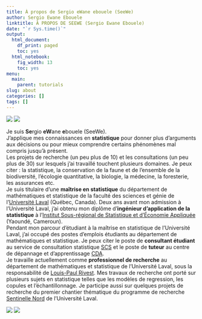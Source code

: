 ```yaml
---
title: À propos de Sergio eWane ebouele (SeeWe)
author: Sergio Ewane Ebouele
linktitle: À PROPOS DE SEEWE (Sergio Ewane Ebouele)
date: "`r Sys.time()`"
output:
  html_document:
    df_print: paged
    toc: yes
  html_notebook:
    fig_width: 13
    toc: yes
menu:
  main:
    parent: tutorials
slug: about
categories: []
tags: []
---
```


![](/post/graphinterac_files/sergio.png)    ![](/post/graphinterac_files/logo.jpg) 

Je suis **Se**rgio **eW**ane **e**bouele (SeeWe).  
  J'applique mes connaissances en **statistique** pour donner plus d'arguments aux décisions ou pour mieux comprendre certains phénomènes mal compris jusqu'à présent.  
  Les projets de recherche (un peu plus de 10) et les consultations (un peu plus de 30) sur lesquels j'ai travaillé touchent plusieurs domaines. Je peux citer : la statistique, la conservation de la faune et de l’ensemble de la biodiversité, l'écologie quantitative, la biologie, la médecine, la foresterie, les assurances etc.  
Je suis titulaire d'une **maîtrise en statistique** du département de mathématiques et statistique de la faculté des sciences et génie de l'[Université Laval](https://www.ulaval.ca/) (Québec, Canada). Deux ans avant mon admission à l'Université Laval, j'ai obtenu mon diplôme d'**ingénieur d'application de la statistique** à l'[Institut Sous-régional de Statistique et d'Économie Appliquée](http://www.issea.cemac.int/) (Yaoundé, Cameroun).  
  Pendant mon parcour d'étudiant à la maîtrise en statistique de l'Université Laval, j'ai occupé des postes d'emplois étudiants au département de mathématiques et statistique. Je peux citer le poste de **consultant étudiant** au service de consultation statistique [SCS](https://scs.mat.ulaval.ca/accueil/) et le poste de **tuteur** au centre de dépannage et d'apprentissage [CDA](https://www.mat.ulaval.ca/services/cda-centre-de-depannage-et-dapprentissage-en-mathematiques/).  
Je travaille actuellement comme **professionnel de recherche** au département de mathématiques et statistique de l'Université Laval, sous la responsabilité de [Louis-Paul Rivest](https://www.mat.ulaval.ca/lrivest/louis-paul-rivest/). Mes travaux de recherche ont porté sur plusieurs sujets en statistique telles que les modèles de regression, les copules et l'échantillonnage. Je participe aussi sur quelques projets de recherche du premier chantier thématique du programme de recherche [Sentinelle Nord](https://sentinellenord.ulaval.ca/fr/recherche/analyse-reseau-des-especes-parapluie-evaluer-lintegrite-des-ecosystemes-du-nord) de l'Université Laval.  


![](/post/graphinterac_files/ulaval.png)  ![](/post/graphinterac_files/issea.png)





